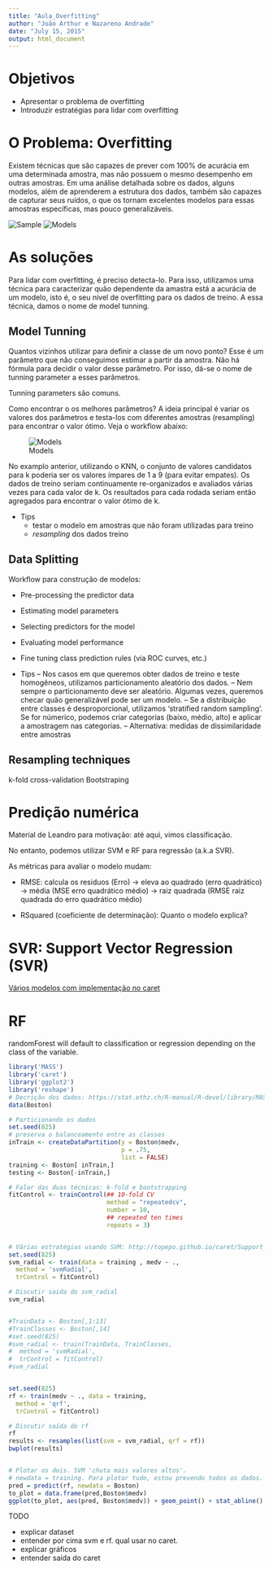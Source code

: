 ```yaml
---
title: "Aula_Overfitting"
author: "João Arthur e Nazareno Andrade"
date: "July 15, 2015"
output: html_document
---
```


# Objetivos

- Apresentar o problema de overfitting
- Introduzir estratégias para lidar com overfitting
  

# O Problema: Overfitting

Existem técnicas que são capazes de prever com 100% de acurácia em uma determinada amostra, mas não
possuem o mesmo desempenho em outras amostras. Em uma análise detalhada sobre os dados, alguns modelos, além de aprenderem
a estrutura dos dados, também são capazes de capturar seus ruídos, o que os tornam excelentes modelos para essas amostras
específicas, mas pouco generalizáveis.

![Sample](sample.png)
![Models](models.png)


# As soluções

Para lidar com overfitting, é preciso detecta-lo. Para isso, utilizamos uma técnica para caracterizar quão dependente da amastra está a acurácia de um modelo, isto é,
o seu nível de overfitting para os dados de treino. A essa técnica, damos o nome de model tunning.

## Model Tunning

Quantos vizinhos utilizar para definir a classe de um novo ponto? Esse é um parâmetro que não conseguimos estimar a partir da amostra. Não há fórmula para decidir o valor desse parâmetro. Por isso, dá-se o nome de tunning parameter a esses parâmetros. 

Tunning parameters são comuns.

Como encontrar o os melhores parâmetros? A ideia principal é variar os valores dos parâmetros e testa-los
com diferentes amostras (resampling) para encontrar o valor ótimo. Veja o workflow abaixo:

![Models](esquema.png)

No examplo anterior, utilizando o KNN, o conjunto de valores candidatos para k poderia ser os valores
ímpares de 1 a 9 (para evitar empates). Os dados de treino seriam continuamente re-organizados 
e avaliados várias vezes para cada valor de k. Os resultados para cada rodada seriam então agregados 
para encontrar o valor ótimo de k.

- Tips
  - testar o modelo em amostras que não foram utilizadas para treino
  - *resampling* dos dados treino 

## Data Splitting

Workflow para construção de modelos:

- Pre-processing the predictor data
- Estimating model parameters
- Selecting predictors for the model
- Evaluating model performance
- Fine tuning class prediction rules (via ROC curves, etc.)


- Tips
-- Nos casos em que queremos obter dados de treino e teste homogêneos, utilizamos particionamento aleatório dos dados.
-- Nem sempre o particionamento deve ser aleatório. Algumas vezes, queremos checar quão generalizável pode ser um modelo.
-- Se a distribuição entre classes é desproporcional, utilizamos 
'stratified random sampling'. Se for númerico, podemos criar categorias (baixo, médio, alto) e aplicar a amostragem nas categorias.
-- Alternativa: medidas de dissimilaridade entre amostras


## Resampling techniques

k-fold cross-validation
Bootstraping



# Predição numérica 

Material de Leandro para motivação: até aqui, vimos classificação.

No entanto, podemos utilizar SVM e RF para regressão (a.k.a SVR).

As métricas para avaliar o modelo mudam: 

- RMSE: calcula os residuos (Erro) -> eleva ao quadrado (erro quadrático) -> média (MSE erro quadrático médio) -> raiz quadrada (RMSE raiz quadrada do erro quadrático médio)

- RSquared (coeficiente de determinação): Quanto o modelo explica?



# SVR: Support Vector Regression (SVR)
[Vários modelos com implementação no caret](http://topepo.github.io/caret/Support_Vector_Machines.html)

# RF

randomForest will default to classification or regression depending on the class of the variable. 

```r
library('MASS')
library('caret')
library('ggplot2')
library('reshape')
# Decrição dos dados: https://stat.ethz.ch/R-manual/R-devel/library/MASS/html/Boston.html
data(Boston)

# Particionando os dados
set.seed(825)
# preserva o balanceamento entre as classes
inTrain <- createDataPartition(y = Boston$medv,
                               p = .75,
                               list = FALSE)
training <- Boston[ inTrain,]
testing <- Boston[-inTrain,]

# Falar das duas técnicas: k-fold e bootstrapping
fitControl <- trainControl(## 10-fold CV
                           method = "repeatedcv",
                           number = 10,
                           ## repeated ten times
                           repeats = 3)


# Várias estratégias usando SVM: http://topepo.github.io/caret/Support_Vector_Machines.html
set.seed(825)
svm_radial <- train(data = training , medv ~ .,
  method = 'svmRadial',
  trControl = fitControl)

# Discutir saida do svm_radial
svm_radial


#TrainData <- Boston[,1:13]
#TrainClasses <- Boston[,14]
#set.seed(825)
#svm_radial <- train(TrainData, TrainClasses,
#  method = 'svmRadial',
#  trControl = fitControl)
#svm_radial


set.seed(825)
rf <- train(medv ~ ., data = training,
  method = 'qrf',
  trControl = fitControl)

# Discutir saída do rf
rf
results <- resamples(list(svm = svm_radial, qrf = rf))
bwplot(results)


# Plotar os dois. SVM 'chuta mais valores altos'.
# newdata = training. Para plotar tudo, estou prevendo todos os dados.
pred = predict(rf, newdata = Boston)
to_plot = data.frame(pred,Boston$medv)
ggplot(to_plot, aes(pred, Boston$medv)) + geom_point() + stat_abline()
```

TODO

- explicar dataset
- entender por cima svm e rf. qual usar no caret. 
- explicar gráficos
- entender saída do caret
